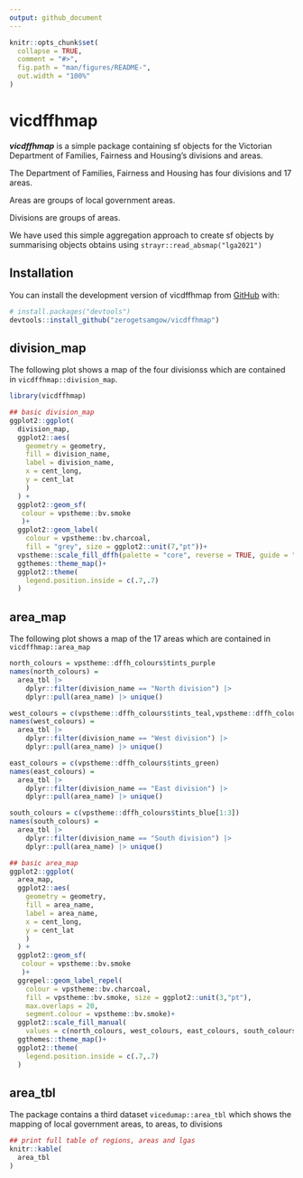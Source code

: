 ```yaml
---
output: github_document
---
```


<!-- README.md is generated from README.Rmd. Please edit that file -->

```r
knitr::opts_chunk$set(
  collapse = TRUE,
  comment = "#>",
  fig.path = "man/figures/README-",
  out.width = "100%"
)
```

# vicdffhmap

<!-- badges: start -->
<!-- badges: end -->

***vicdffhmap*** is a simple package containing sf objects for the Victorian Department of Families, Fairness and Housing's divisions and areas.

The Department of Families, Fairness and Housing has four divisions and 17 areas. 

Areas are groups of local government areas. 

Divisions are groups of areas. 

We have used this simple aggregation approach to create sf objects by summarising objects obtains using `strayr::read_absmap("lga2021")`

## Installation

You can install the development version of vicdffhmap from [GitHub](https://github.com/) with:

``` r
# install.packages("devtools")
devtools::install_github("zerogetsamgow/vicdffhmap")
```

## division_map

The following plot shows a map of the four divisionss which are contained in `vicdffhmap::division_map`.

```r
library(vicdffhmap)

## basic division_map
ggplot2::ggplot(
  division_map,
  ggplot2::aes(
    geometry = geometry,
    fill = division_name,
    label = division_name,
    x = cent_long,
    y = cent_lat
    )
  ) +
  ggplot2::geom_sf(
   colour = vpstheme::bv.smoke
   )+
  ggplot2::geom_label(
    colour = vpstheme::bv.charcoal, 
    fill = "grey", size = ggplot2::unit(7,"pt"))+
  vpstheme::scale_fill_dffh(palette = "core", reverse = TRUE, guide = "none")+
  ggthemes::theme_map()+
  ggplot2::theme(
    legend.position.inside = c(.7,.7)
  )

```



## area_map

The following plot shows a map of the 17 areas which are contained in `vicdffhmap::area_map`

```r
north_colours = vpstheme::dffh_colours$tints_purple
names(north_colours) = 
  area_tbl |> 
    dplyr::filter(division_name == "North division") |>
    dplyr::pull(area_name) |> unique()

west_colours = c(vpstheme::dffh_colours$tints_teal,vpstheme::dffh_colours$tints_teal[4])
names(west_colours) = 
  area_tbl |> 
    dplyr::filter(division_name == "West division") |>
    dplyr::pull(area_name) |> unique()

east_colours = c(vpstheme::dffh_colours$tints_green)
names(east_colours) = 
  area_tbl |> 
    dplyr::filter(division_name == "East division") |>
    dplyr::pull(area_name) |> unique()

south_colours = c(vpstheme::dffh_colours$tints_blue[1:3])
names(south_colours) = 
  area_tbl |> 
    dplyr::filter(division_name == "South division") |>
    dplyr::pull(area_name) |> unique()

```

```r
## basic area_map
ggplot2::ggplot(
  area_map,
  ggplot2::aes(
    geometry = geometry,
    fill = area_name,
    label = area_name,
    x = cent_long,
    y = cent_lat
    )
  ) +
  ggplot2::geom_sf(
   colour = vpstheme::bv.smoke
   )+
  ggrepel::geom_label_repel(
    colour = vpstheme::bv.charcoal, 
    fill = vpstheme::bv.smoke, size = ggplot2::unit(3,"pt"),
    max.overlaps = 20,
    segment.colour = vpstheme::bv.smoke)+
  ggplot2::scale_fill_manual(
    values = c(north_colours, west_colours, east_colours, south_colours), guide = "none")+
  ggthemes::theme_map()+
  ggplot2::theme(
    legend.position.inside = c(.7,.7)
  )

```

## area_tbl

The package contains a third dataset `vicedumap::area_tbl` which shows the mapping of local government areas, to areas, to divisions

```r
## print full table of regions, areas and lgas
knitr::kable(
  area_tbl
)

```
